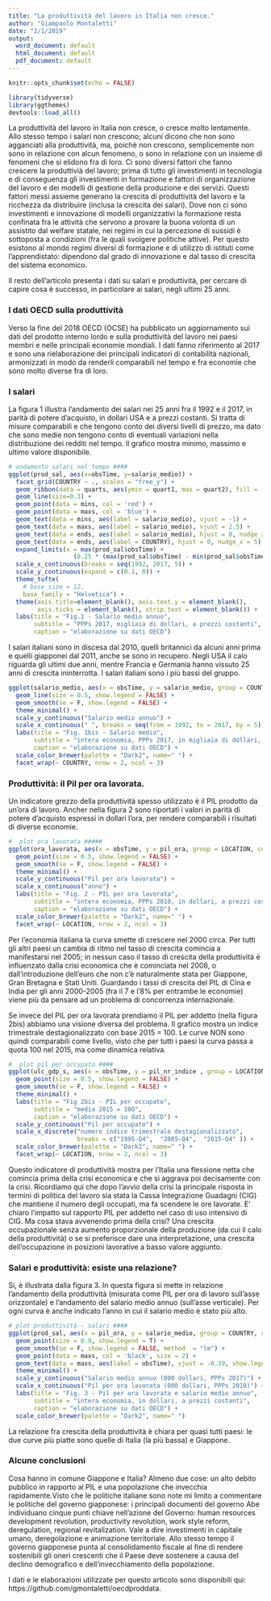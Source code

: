 ```yaml
---
title: "La produttività del lavoro in Italia non cresce."
author: "Giampaolo Montaletti"
date: "2/1/2019"
output:
  word_document: default
  html_document: default
  pdf_document: default
---
```


```r
knitr::opts_chunk$set(echo = FALSE)
```

```r
library(tidyverse)
library(ggthemes)
devtools::load_all()
```

La produttività del lavoro in Italia non cresce, o cresce molto lentamente. Allo stesso tempo i salari non crescono; alcuni dicono che non sono agganciati alla produttività, ma, poichè non crescono, semplicemente non sono in relazione con alcun fenomeno, o sono in relazione con un insieme di fenomeni che si elidono fra di loro.
Ci sono diversi fattori che fanno crescere la produttivià del lavoro; prima di tutto gli investimenti in tecnologia e di conseguenza gli investimenti in formazione e fattori di organizzazione del lavoro e dei modelli di gestione della produzione e dei servizi. Questi fattori messi assieme generano la crescita di produttività del lavoro e la ricchezza da distribuire (inclusa la crescita dei salari).
Dove non ci sono investimenti e innovazione di modelli organizzativi la formazione resta confinata fra le attività che servono a provare la buona volontà di un assistito dal welfare statale, nei regimi in cui la percezione di sussidi è sottoposta a condizioni (fra le quali svolgere politiche attive). 
Per questo esistono al mondo regimi diversi di formazione e di utilizzo di istituti come l'apprendistato: dipendono dal grado di innovazione e dal tasso di crescita del sistema economico.

Il resto dell'articolo presenta i dati su salari e produttività, per cercare di capire cosa è successo, in particolare ai salari, negli ultimi 25 anni.

### I dati OECD sulla produttività

Verso la fine del 2018 OECD (OCSE) ha pubblicato un aggiornamento sui dati del prodotto interno lordo e sulla produttività del lavoro nei paesi membri e nelle principali economie mondiali. I dati fanno riferimento al 2017 e sono una rielaborazione dei principali indicatori di contabilità nazionali, armonizzati in modo da renderli comparabili nel tempo e fra economie che sono molto diverse fra di loro.

### I salari

La figura 1 illustra l'andamento dei salari nei 25 anni fra il 1992 e il 2017, in parità di potere d'acquisto, in dollari USA e a prezzi costanti. Si tratta di misure comparabili e che tengono conto dei diversi livelli di prezzo, ma dato che sono medie non tengono conto di eventuali variazioni nella distribuzione dei redditi nel tempo. Il grafico mostra minimo, massimo e ultimo valore disponibile.

```r

# andamento salari nel tempo ####
ggplot(prod_sal, aes(x=obsTime, y=salario_medio)) +
  facet_grid(COUNTRY ~ ., scales = "free_y") +
  geom_ribbon(data = quarts, aes(ymin = quart1, max = quart2), fill = 'grey90') +
  geom_line(size=0.3) +
  geom_point(data = mins, col = 'red') +
  geom_point(data = maxs, col = 'blue') +
  geom_text(data = mins, aes(label = salario_medio), vjust = -1) +
  geom_text(data = maxs, aes(label = salario_medio), vjust = 2.5) +
  geom_text(data = ends, aes(label = salario_medio), hjust = 0, nudge_x = 1) +
  geom_text(data = ends, aes(label = COUNTRY), hjust = 0, nudge_x = 5) +
  expand_limits(x = max(prod_sal$obsTime) + 
                  (0.25 * (max(prod_sal$obsTime) - min(prod_sal$obsTime)))) +
  scale_x_continuous(breaks = seq(1992, 2017, 5)) +
  scale_y_continuous(expand = c(0.1, 0)) +
  theme_tufte(
    # base_size = 12, 
    base_family = "Helvetica") +
  theme(axis.title=element_blank(), axis.text.y = element_blank(),
        axis.ticks = element_blank(), strip.text = element_blank()) +
  labs(title = "Fig.1 - Salario medio annuo",
       subtitle = "PPPs 2017, migliaia di dollari, a prezzi costanti",
       caption = "elaborazione su dati OECD")
```

I salari italiani sono in discesa dal 2010, quelli britannici da alcuni anni prima e quelli giapponei dal 2011, anche se sono in recupero. Negli USA il calo riguarda gli ultimi due anni, mentre Francia e Germania hanno vissuto 25 anni di crescita ininterrotta. I salari italiani sono i più bassi del gruppo.


```r

ggplot(salario_medio, aes(x = obsTime, y = salario_medio, group = COUNTRY, color = COUNTRY)) +
  geom_line(size = 0.5, show.legend = FALSE) +
  geom_smooth(se = F, show.legend = FALSE) +
  theme_minimal() +
  scale_y_continuous("Salario medio annuo") +
  scale_x_continuous(" ", breaks = seq(from = 1992, to = 2017, by = 5)) +
  labs(title = "Fig. 1bis - Salario medio",
       subtitle = "intera economia, PPPs 2017, in migliaia di dollari, a prezzi costanti",
       caption = "elaborazione su dati OECD") +
  scale_color_brewer(palette = "Dark2", name=" ") +
  facet_wrap(~ COUNTRY, nrow = 2, ncol = 3)
```

### Produttività: il Pil per ora lavorata.

Un indicatore grezzo della produttività spesso utilizzato è il PIL prodotto da un'ora di lavoro. Ancher nella figura 2 sono riportati i valori in parità di potere d'acquisto espressi in dollari l'ora, per rendere comparabili i risultati di diverse economie. 

```r
#  plot ora lavorata #####
ggplot(ora_lavorata, aes(x = obsTime, y = pil_ora, group = LOCATION, color = LOCATION)) +
  geom_point(size = 0.5, show.legend = FALSE) +
  geom_smooth(se = F, show.legend = FALSE) +
  theme_minimal() +
  scale_y_continuous("Pil per ora lavorata") +
  scale_x_continuous("anno") +
  labs(title = "Fig. 2 - PIL per ora lavorata",
       subtitle = "intera economia, PPPs 2010, in dollari, a prezzi costanti",
       caption = "elaborazione su dati OECD") +
  scale_color_brewer(palette = "Dark2", name=" ") +
  facet_wrap(~ LOCATION, nrow = 2, ncol = 3)
```

Per l'economia italiana la curva smette di crescere nel 2000 circa. Per tutti gli altri paesi un cambia di ritmo nel tasso di crescita comincia a manifestarsi nel 2005; in nessun caso il tasso di crescita della produttività è influenzato dalla crisi economica che è cominciata nel 2008, o dall'introduzione dell'euro che non c'è naturalmente stata per Giappone, Gran Bretagna e Stati Uniti. Guardando i tassi di crescita del PIL di Cina e India per gli anni 2000-2005 (fra il 7 e l'8% per entrambe le economie) viene più da pensare ad un problema di concorrenza internazionale.

Se invece del PIL per ora lavorata prendiamo il PIL per addetto (nella figura 2bis) abbiamo una visione diversa del problema. Il grafico mostra un indice trimestrale destagionalizzato con base 2015 = 100. Le curve NON sono quindi comparabili come livello, visto che per tutti i paesi la curva passa a quota 100 nel 2015, ma come dinamica relativa.

```r
#  plot pil per occupato ####
ggplot(ulc_gdp_s, aes(x = obsTime, y = pil_nr_indice , group = LOCATION, color = LOCATION)) +
  geom_point(size = 0.5, show.legend = FALSE) +
  geom_smooth(se = F, show.legend = FALSE) +
  theme_minimal() +
  labs(title = "Fig 2bis - PIL per occupato",
       subtitle = "media 2015 = 100",
       caption = "elaborazione su dati OECD") +
  scale_y_continuous("Pil per occupato") +
  scale_x_discrete("numero indice trimestrale destagionalizzato", 
                   breaks = c("1995-Q4",  "2005-Q4",  "2015-Q4" )) +
  scale_color_brewer(palette = "Dark2", name=" ") +
  facet_wrap(~ LOCATION, nrow = 2, ncol = 3)
```

Questo indicatore di produttività mostra per l'Italia una flessione netta che comincia prima della crisi economica e che si aggrava poi decisamente con la crisi. Ricordiamo qui che dopo l'avvio della crisi la principale risposta in termini di politica del lavoro sia stata la Cassa Integrazione Guadagni (CIG) che mantiene il numero degli occupati, ma fa scendere le ore lavorate. E' chiaro l'impatto sul rapporto PIL per addetto nel caso di uso intensivo di CIG. Ma cosa stava avvenendo prima della crisi? Una crescita occupazionale senza aumento proporzionale della produzione (da cui il calo della produttività) o se si preferisce dare una interpretazione, una crescita dell'occupazione in posizioni lavorative a basso valore aggiunto. 

### Salari e produttività: esiste una relazione?

Si, è illustrata dalla figura 3. In questa figura si mette in relazione l'andamento della produttività (misurata come PIL per ora di lavoro sull'asse orizzontale) e l'andamento del salario medio annuo (sull'asse verticale). Per ogni curva è anche indicato l'anno in cui il salario medio è stato più alto. 

```r
# plot produttività - salari ####
ggplot(prod_sal, aes(x = pil_ora, y = salario_medio, group = COUNTRY, color = COUNTRY)) +
  geom_point(size = 0.9, show.legend = T) +
  geom_smooth(se = F, show.legend = FALSE, method  = "lm") +
  geom_point(data = maxs, col = 'black', size = 2) +
  geom_text(data = maxs, aes(label = obsTime), vjust = -0.39, show.legend = FALSE) +
  theme_minimal() +
  scale_y_continuous("Salario medio annuo (000 dollari, PPPs 2017)") +
  scale_x_continuous("Pil per ora lavorata (000 dollari, PPPs 2010)") +
  labs(title = "Fig. 3 - Pil per ora lavorata e salario medio annuo",
       subtitle = "intera economia, in dollari, a prezzi costanti",
       caption = "elaborazione su dati OECD") +
  scale_color_brewer(palette = "Dark2", name=" ")
```

La relazione fra crescita della produttività è chiara per quasi tutti paesi: le due curve più piatte sono quelle di Italia (la più bassa) e Giappone.

### Alcune conclusioni

Cosa hanno in comune Giappone e Italia? Almeno due cose: un alto debito pubblico in rapporto al PIL e una popolazione che invecchia rapidamente.Visto che le politiche italiane sono note mi limito a commentare le politiche del governo giapponese: i principali documenti del governo Abe individuano cinque punti chiave nell’azione del Governo: human resources development revolution, productivity revolution, work style reform, deregulation, regional revitalization. Vale a dire investimenti in capitale umano, deregolazione e animazione territoriale. Allo stesso tempo il governo giapponese punta al consolidamento fiscale al fine di rendere sostenibili gli oneri crescenti che il Paese deve sostenere a causa del declino demografico e dell’invecchiamento della popolazione.

I dati e le elaborazioni utilizzate per questo articolo sono disponibili qui:  https://github.com/gmontaletti/oecdproddata.

